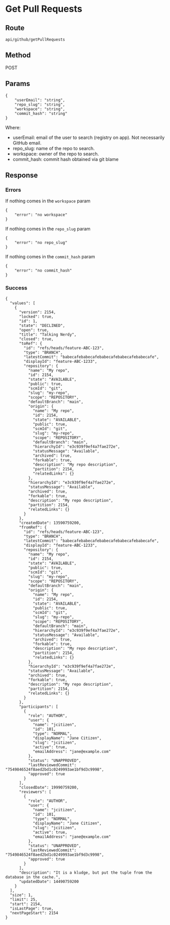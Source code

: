 # Get Pull Requests

## Route

```
api/github/getPullRequests
```

## Method

POST

## Params

```
{
    "userEmail": "string",
    "repo_slug": "string",
    "workspace": "string",
    "commit_hash": "string"
}
```

Where:

- userEmail: email of the user to search (registry on app). Not necessarily GitHub email.
- repo_slug: name of the repo to search.
- workspace: owner of the repo to search.
- commit_hash: commit hash obtained via git blame

## Response

### Errors

If nothing comes in the `workspace` param

```
{
    "error": "no workspace"
}
```

If nothing comes in the `repo_slug` param

```
{
    "error": "no repo_slug"
}
```

If nothing comes in the `commit_hash` param

```
{
    "error": "no commit_hash"
}
```

### Success

```
{
  "values": [
    {
      "version": 2154,
      "locked": true,
      "id": 1,
      "state": "DECLINED",
      "open": true,
      "title": "Talking Nerdy",
      "closed": true,
      "toRef": {
        "id": "refs/heads/feature-ABC-123",
        "type": "BRANCH",
        "latestCommit": "babecafebabecafebabecafebabecafebabecafe",
        "displayId": "feature-ABC-1233",
        "repository": {
          "name": "My repo",
          "id": 2154,
          "state": "AVAILABLE",
          "public": true,
          "scmId": "git",
          "slug": "my-repo",
          "scope": "REPOSITORY",
          "defaultBranch": "main",
          "origin": {
            "name": "My repo",
            "id": 2154,
            "state": "AVAILABLE",
            "public": true,
            "scmId": "git",
            "slug": "my-repo",
            "scope": "REPOSITORY",
            "defaultBranch": "main",
            "hierarchyId": "e3c939f9ef4a7fae272e",
            "statusMessage": "Available",
            "archived": true,
            "forkable": true,
            "description": "My repo description",
            "partition": 2154,
            "relatedLinks": {}
          },
          "hierarchyId": "e3c939f9ef4a7fae272e",
          "statusMessage": "Available",
          "archived": true,
          "forkable": true,
          "description": "My repo description",
          "partition": 2154,
          "relatedLinks": {}
        }
      },
      "createdDate": 13590759200,
      "fromRef": {
        "id": "refs/heads/feature-ABC-123",
        "type": "BRANCH",
        "latestCommit": "babecafebabecafebabecafebabecafebabecafe",
        "displayId": "feature-ABC-1233",
        "repository": {
          "name": "My repo",
          "id": 2154,
          "state": "AVAILABLE",
          "public": true,
          "scmId": "git",
          "slug": "my-repo",
          "scope": "REPOSITORY",
          "defaultBranch": "main",
          "origin": {
            "name": "My repo",
            "id": 2154,
            "state": "AVAILABLE",
            "public": true,
            "scmId": "git",
            "slug": "my-repo",
            "scope": "REPOSITORY",
            "defaultBranch": "main",
            "hierarchyId": "e3c939f9ef4a7fae272e",
            "statusMessage": "Available",
            "archived": true,
            "forkable": true,
            "description": "My repo description",
            "partition": 2154,
            "relatedLinks": {}
          },
          "hierarchyId": "e3c939f9ef4a7fae272e",
          "statusMessage": "Available",
          "archived": true,
          "forkable": true,
          "description": "My repo description",
          "partition": 2154,
          "relatedLinks": {}
        }
      },
      "participants": [
        {
          "role": "AUTHOR",
          "user": {
            "name": "jcitizen",
            "id": 101,
            "type": "NORMAL",
            "displayName": "Jane Citizen",
            "slug": "jcitizen",
            "active": true,
            "emailAddress": "jane@example.com"
          },
          "status": "UNAPPROVED",
          "lastReviewedCommit": "7549846524f8aed2bd1c0249993ae1bf9d3c9998",
          "approved": true
        }
      ],
      "closedDate": 19990759200,
      "reviewers": [
        {
          "role": "AUTHOR",
          "user": {
            "name": "jcitizen",
            "id": 101,
            "type": "NORMAL",
            "displayName": "Jane Citizen",
            "slug": "jcitizen",
            "active": true,
            "emailAddress": "jane@example.com"
          },
          "status": "UNAPPROVED",
          "lastReviewedCommit": "7549846524f8aed2bd1c0249993ae1bf9d3c9998",
          "approved": true
        }
      ],
      "description": "It is a kludge, but put the tuple from the database in the cache.",
      "updatedDate": 14490759200
    }
  ],
  "size": 1,
  "limit": 25,
  "start": 2154,
  "isLastPage": true,
  "nextPageStart": 2154
}
```